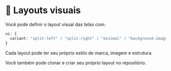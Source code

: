 # 🧱 Layouts visuais

Você pode definir o layout visual das telas com:

```ts
ui: {
  variant: "split-left" | "split-right" | "minimal" | "background-image"
}
```

Cada layout pode ter seu próprio estilo de marca, imagem e estrutura.

Você também pode clonar e criar seu próprio layout no repositório.
